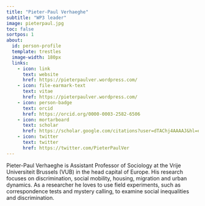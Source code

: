 ```yaml
---
title: "Pieter-Paul Verhaeghe"
subtitle: "WP3 leader"
image: pieterpaul.jpg
toc: false
sortpos: 1
about:
  id: person-profile
  template: trestles
  image-width: 180px
  links:
    - icon: link
      text: website
      href: https://pieterpaulver.wordpress.com/
    - icon: file-earmark-text
      text: vitae
      href: https://pieterpaulver.wordpress.com/
    - icon: person-badge
      text: orcid
      href: https://orcid.org/0000-0003-2582-6506
    - icon: mortarboard
      text: scholar
      href: https://scholar.google.com/citations?user=dTAChj4AAAAJ&hl=en
    - icon: twitter
      text: twitter
      href: https://twitter.com/PieterPaulVer
---
```


:::{#person-profile}

Pieter-Paul Verhaeghe is Assistant Professor of Sociology at the Vrije Universiteit Brussels (VUB) in the head capital of Europe. His research focuses on discrimination, social mobility, housing, migration and urban dynamics. As a researcher he loves to use field experiments, such as correspondence tests and mystery calling, to examine social inequalities and discrimination.

:::
